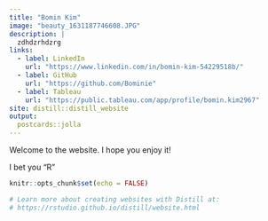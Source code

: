 ```yaml
---
title: "Bomin Kim"
image: "beauty_1631187746608.JPG"
description: |
  zdhdzrhdzrg
links:
  - label: LinkedIn
    url: "https://www.linkedin.com/in/bomin-kim-54229518b/"
  - label: GitHub
    url: "https://github.com/Bominie"
  - label: Tableau
    url: "https://public.tableau.com/app/profile/bomin.kim2967"
site: distill::distill_website
output:
  postcards::jolla
---
```

Welcome to the website. I hope you enjoy it!  

I bet you "R"

```r
knitr::opts_chunk$set(echo = FALSE)

# Learn more about creating websites with Distill at:
# https://rstudio.github.io/distill/website.html

```

